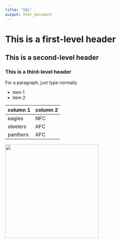 ```yaml
---
title: "SQL"
output: html_document
---
```

# This is a first-level header
## This is a second-level header
### This is a third-level header

For a paragraph, just type normally

* item 1
* item 2

column 1 | column 2
--- | ---
eagles | NFC
steelers | AFC
panthers | AFC
<img src="horse.jpg" width="300" />